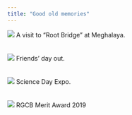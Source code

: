 ```yaml
---
title: "Good old memories"
---
```


<img src="files/1.jpg">
A visit to "Root Bridge" at Meghalaya.
<br><br><br>
<img src="files/2.jpg">
Friends' day out.
<br><br><br>
<img src="files/3.jpg">
Science Day Expo.
<br><br><br>
<img src="files/5.jpg">
RGCB Merit Award 2019